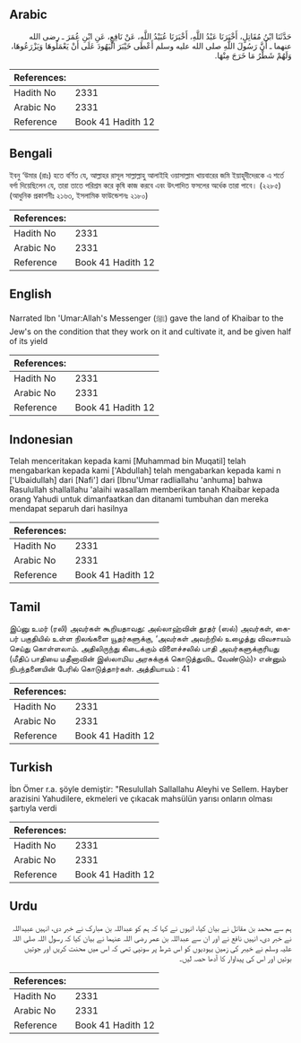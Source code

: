 ## Arabic


<div dir="rtl" lang="ar" style={{fontSize:'larger',backgroundColor:'#f8f9fa',padding:20}}>
حَدَّثَنَا ابْنُ مُقَاتِلٍ، أَخْبَرَنَا عَبْدُ اللَّهِ، أَخْبَرَنَا عُبَيْدُ اللَّهِ، عَنْ نَافِعٍ، عَنِ ابْنِ عُمَرَ ـ رضى الله عنهما ـ أَنَّ رَسُولَ اللَّهِ صلى الله عليه وسلم أَعْطَى خَيْبَرَ الْيَهُودَ عَلَى أَنْ يَعْمَلُوهَا وَيَزْرَعُوهَا، وَلَهُمْ شَطْرُ مَا خَرَجَ مِنْهَا‏.‏
</div>
<div style={{backgroundColor:'#f8f9fa',padding:20, marginBottom: 10}}><table> <thead> <tr> <th>References:</th> <th></th> </tr> </thead> <tbody><tr><td>Hadith No</td><td>2331</td></tr><tr><td>Arabic No</td><td>2331</td></tr><tr><td>Reference</td><td>Book 41 Hadith 12</td></tr></tbody></table></div>

## Bengali


<div dir="ltr" lang="bn" style={{fontSize:'larger',backgroundColor:'#f8f9fa',padding:20}}>
ইবনু ‘উমার (রাঃ) হতে বর্ণিত যে, আল্লাহর রাসূল সাল্লাল্লাহু আলাইহি ওয়াসাল্লাম খায়বারের জমি ইয়াহূদীদেরকে এ শর্তে বর্গা দিয়েছিলেন যে, তারা তাতে পরিশ্রম করে কৃষি কাজ করবে এবং উৎপাদিত ফসলের অর্ধেক তারা পাবে। (২২৮৫) (আধুনিক প্রকাশনীঃ ২১৬৩, ইসলামিক ফাউন্ডেশনঃ ২১৮০)
</div>
<div style={{backgroundColor:'#f8f9fa',padding:20, marginBottom: 10}}><table> <thead> <tr> <th>References:</th> <th></th> </tr> </thead> <tbody><tr><td>Hadith No</td><td>2331</td></tr><tr><td>Arabic No</td><td>2331</td></tr><tr><td>Reference</td><td>Book 41 Hadith 12</td></tr></tbody></table></div>

## English


<div dir="ltr" lang="en" style={{fontSize:'larger',backgroundColor:'#f8f9fa',padding:20}}>
Narrated Ibn 'Umar:Allah's Messenger (ﷺ) gave the land of Khaibar to the Jew's on the condition that they work on it and cultivate it, and be given half of its yield
</div>
<div style={{backgroundColor:'#f8f9fa',padding:20, marginBottom: 10}}><table> <thead> <tr> <th>References:</th> <th></th> </tr> </thead> <tbody><tr><td>Hadith No</td><td>2331</td></tr><tr><td>Arabic No</td><td>2331</td></tr><tr><td>Reference</td><td>Book 41 Hadith 12</td></tr></tbody></table></div>

## Indonesian


<div dir="ltr" lang="id" style={{fontSize:'larger',backgroundColor:'#f8f9fa',padding:20}}>
Telah menceritakan kepada kami [Muhammad bin Muqatil] telah mengabarkan kepada kami ['Abdullah] telah mengabarkan kepada kami n ['Ubaidullah] dari [Nafi'] dari [Ibnu'Umar radliallahu 'anhuma] bahwa Rasulullah shallallahu 'alaihi wasallam memberikan tanah Khaibar kepada orang Yahudi untuk dimanfaatkan dan ditanami tumbuhan dan mereka mendapat separuh dari hasilnya
</div>
<div style={{backgroundColor:'#f8f9fa',padding:20, marginBottom: 10}}><table> <thead> <tr> <th>References:</th> <th></th> </tr> </thead> <tbody><tr><td>Hadith No</td><td>2331</td></tr><tr><td>Arabic No</td><td>2331</td></tr><tr><td>Reference</td><td>Book 41 Hadith 12</td></tr></tbody></table></div>

## Tamil


<div dir="ltr" lang="ta" style={{fontSize:'larger',backgroundColor:'#f8f9fa',padding:20}}>
இப்னு உமர் (ரலி) அவர்கள் கூறியதாவது: அல்லாஹ்வின் தூதர் (ஸல்) அவர்கள், கைபர் பகுதியில் உள்ள நிலங்களை யூதர்களுக்கு, ‘அவர்கள் அவற்றில் உழைத்து விவசாயம் செய்து கொள்ளலாம். அதிலிருந்து கிடைக்கும் விளைச்சலில் பாதி அவர்களுக்குரியது (மீதிப் பாதியை மதீனாவின் இஸ்லாமிய அரசுக்குக் கொடுத்துவிட வேண்டும்)› என்னும் நிபந்தனையின் பேரில் கொடுத்தார்கள். அத்தியாயம் : 41
</div>
<div style={{backgroundColor:'#f8f9fa',padding:20, marginBottom: 10}}><table> <thead> <tr> <th>References:</th> <th></th> </tr> </thead> <tbody><tr><td>Hadith No</td><td>2331</td></tr><tr><td>Arabic No</td><td>2331</td></tr><tr><td>Reference</td><td>Book 41 Hadith 12</td></tr></tbody></table></div>

## Turkish


<div dir="ltr" lang="tr" style={{fontSize:'larger',backgroundColor:'#f8f9fa',padding:20}}>
İbn Ömer r.a. şöyle demiştir: "Resulullah Sallallahu Aleyhi ve Sellem. Hayber arazisini Yahudilere, ekmeleri ve çıkacak mahsülün yarısı onların olması şartıyla verdi
</div>
<div style={{backgroundColor:'#f8f9fa',padding:20, marginBottom: 10}}><table> <thead> <tr> <th>References:</th> <th></th> </tr> </thead> <tbody><tr><td>Hadith No</td><td>2331</td></tr><tr><td>Arabic No</td><td>2331</td></tr><tr><td>Reference</td><td>Book 41 Hadith 12</td></tr></tbody></table></div>

## Urdu


<div dir="rtl" lang="ur" style={{fontSize:'larger',backgroundColor:'#f8f9fa',padding:20}}>
ہم سے محمد بن مقاتل نے بیان کیا، انہوں نے کہا کہ ہم کو عبداللہ بن مبارک نے خبر دی، انہیں عبیداللہ نے خبر دی، انہیں نافع نے اور ان سے عبداللہ بن عمر رضی اللہ عنہما نے بیان کیا کہ رسول اللہ صلی اللہ علیہ وسلم نے خیبر کی زمین یہودیوں کو اس شرط پر سونپی تھی کہ اس میں محنت کریں اور جوتیں بوئیں اور اس کی پیداوار کا آدھا حصہ لیں۔
</div>
<div style={{backgroundColor:'#f8f9fa',padding:20, marginBottom: 10}}><table> <thead> <tr> <th>References:</th> <th></th> </tr> </thead> <tbody><tr><td>Hadith No</td><td>2331</td></tr><tr><td>Arabic No</td><td>2331</td></tr><tr><td>Reference</td><td>Book 41 Hadith 12</td></tr></tbody></table></div>